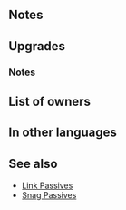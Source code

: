 {{Weapon Infobox
|tagid=SID_虎戦士の爪牙
|canUseMove=Infantry
|weaponType=Beast
|might=14
|range=1
|effect=Grants Def+3. If a movement Assist skill (like Reposition, Shove, Pivot, etc.) is used by unit or targets unit, inflicts Atk/Spd/Def/Res-4 on foes within 2 spaces of unit and target through their next actions after movement. At start of turn, if unit is adjacent to only beast or dragon allies or if unit is not adjacent to any ally, unit transforms (otherwise, unit reverts). If unit transforms, grants Atk+2 and deals +10 damage when Special triggers.
|cost=400
|exclusive=1
|statModifiers=0,14,0,3,0
|required=Adult (Infantry)
|refinePaths=default
|refineSP=400
|refineMedals=500
|refineDews=200
|upgradedEffect=Grants Def+3. If a movement Assist skill (like Reposition, Shove, Pivot, etc.) is used by unit or targets unit, inflicts Atk/Spd/Def/Res-5 on foes within 2 spaces of unit and target through their next actions after movement. At start of combat, if foe's HP ≥ 75%, grants Atk/Def+5 to unit during combat. At start of turn, if unit is adjacent to only beast or dragon allies or if unit is not adjacent to any ally, unit transforms (otherwise, unit reverts). If unit transforms, grants Atk+2, deals +7 damage when Special triggers, and neutralizes effects that grant "Special cooldown charge +X" to foe or inflict "Special cooldown charge -X" on unit during combat.
|tagidExtraSkill1=一
|effectSkill1=If a movement Assist skill (like Reposition, Shove, Pivot, etc.) is used by unit or targets unit, inflicts Special cooldown count+1 on foes within 2 spaces of unit and target. (Does not stack even if effect ranges of unit and target overlap.) If unit is within 3 spaces of an ally, grants Atk/Def+5 to unit during combat.
|iconSkill1=Sabertooth Fang W.png
|properties=random_owner
}}
==Notes==
{{Penalties}}
{{Beast (Infantry)}}
==Upgrades==
{{Weapon Upgrade List}}
===Notes===
{{Beast (Infantry) Upgrade}}
{{Temporary buffs}}

==List of owners==
{{Skill Hero List}}
==In other languages==
{{OtherLanguages
|japanese=虎戦士の爪牙
|german=Säbelzahnpranke
|spanishEU=Colmillo de sable
|spanishLA=Colmillo incisivo
|french=Croc du tigre
|italian=Zanna di tigre
|chineseTW=虎戰士的爪牙
|portuguese=Presa sabre
}}
==See also==
{{See also skills|cond=Description LIKE '%movement Assist skill%' AND Exclusive='1' OR Description LIKE '%inflicts Special cooldown count+%foes%'|columns=3}}
* [[Link Passives]]
* [[Snag Passives]]
{{Weapons Navbox}}